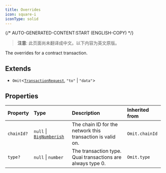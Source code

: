 ```yaml
---
title: Overrides
icon: square-i
iconType: solid
---
```


{/* AUTO-GENERATED-CONTENT:START (ENGLISH-COPY) */}

> **注意**: 此页面尚未翻译成中文。以下内容为英文原版。

The overrides for a contract transaction.

## Extends

- `Omit`\<[`TransactionRequest`](/cn/sdk/content/type-aliases/TransactionRequest), `"to"` \| `"data"`\>

## Properties

| Property | Type | Description | Inherited from |
| :------ | :------ | :------ | :------ |
| `chainId?` | `null` \| [`BigNumberish`](/cn/sdk/content/type-aliases/BigNumberish) | The chain ID for the network this transaction is valid on. | `Omit.chainId` |
| `type?` | `null` \| `number` | The transaction type. Quai transactions are always type 0. | `Omit.type` |
